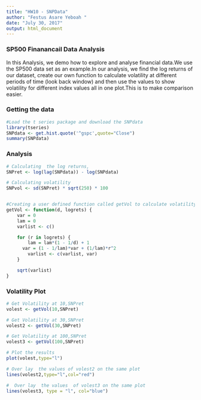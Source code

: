 ```yaml
---
title: "HW10 - SNPData"
author: "Festus Asare Yeboah "
date: "July 30, 2017"
output: html_document
---
```



### SP500 Finanancail Data Analysis

In this Analysis, we demo how to explore and analyse financial data.We use  the SP500 data set as an  example.In our analysis, we find the log returns of our dataset, create our own function to calculate volatility at different periods of time (look back window) and then use the values  to show volatility for different  index values all in one plot.This is to make comparison easier.


### Getting the data
```r
#Load the t series package and download the SNPdata
library(tseries)
SNPdata <- get.hist.quote('^gspc',quote="Close")
summary(SNPdata)
```
### Analysis
```r
# Calculating  the log returns, 
SNPret <- log(lag(SNPdata)) - log(SNPdata)

# Calculating volatility
SNPvol <- sd(SNPret) * sqrt(250) * 100


#Creating a user defined function called getVol to calculate volatility at different periods
getVol <- function(d, logrets) {
	var = 0
	lam = 0
	varlist <- c()

	for (r in logrets) {
		lam = lam*(1 - 1/d) + 1
	  var = (1 - 1/lam)*var + (1/lam)*r^2
		varlist <- c(varlist, var)
	}

	sqrt(varlist)
}

```
### Volatility Plot

```r
# Get Volatility at 10,SNPret
volest <- getVol(10,SNPret)

# Get Volatility at 30,SNPret
volest2 <- getVol(30,SNPret)

# Get Volatility at 100,SNPret
volest3 <- getVol(100,SNPret)

# Plot the results
plot(volest,type="l")

# Over lay  the values of volest2 on the same plot  
lines(volest2,type="l",col="red")

#  Over lay  the values  of volest3 on the same plot  
lines(volest3, type = "l", col="blue")
```

